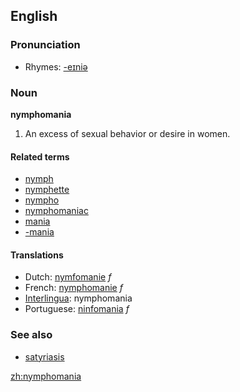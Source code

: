 ==English==

===Pronunciation===
*Rhymes: [[Rhymes:English:-eɪniə|-eɪniə]]

===Noun===
'''nymphomania'''

# An excess of sexual behavior or desire in women.

====Related terms====
*[[nymph]]
*[[nymphette]]
*[[nympho]]
*[[nymphomaniac]]
*[[mania]]
*[[-mania]]

====Translations====
*Dutch: [[nymfomanie]] ''f''
*French: [[nymphomanie]] ''f''
*[[Interlingua]]: nymphomania
*Portuguese: [[ninfomania]] ''f''

===See also===
* [[satyriasis]]

[[zh:nymphomania]]